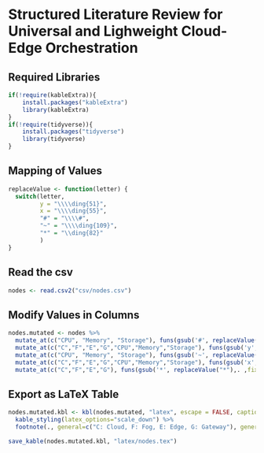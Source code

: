 # Structured Literature Review for Universal and Lighweight Cloud-Edge Orchestration 

## Required Libraries

```r
if(!require(kableExtra)){
    install.packages("kableExtra")
    library(kableExtra)
}
if(!require(tidyverse)){
    install.packages("tidyverse")
    library(tidyverse)
}
```

## Mapping of Values

```r
replaceValue <- function(letter) {
  switch(letter,
         y = "\\\\ding{51}",
         x = "\\\\ding{55}",
         "#" = "\\\\#",
         "~" = "\\\\ding{109}",
         "*" = "\\ding{82}"
         )
}
```

## Read the csv

```r
nodes <- read.csv2("csv/nodes.csv")
```

## Modify Values in Columns

```r
nodes.mutated <- nodes %>% 
  mutate_at(c("CPU", "Memory", "Storage"), funs(gsub('#', replaceValue("#"),. , fixed = FALSE))) %>% 
  mutate_at(c("C","F","E","G","CPU","Memory","Storage"), funs(gsub('y', replaceValue("y"),. ,fixed=FALSE))) %>% 
  mutate_at(c("CPU", "Memory", "Storage"), funs(gsub('~', replaceValue("~"),. , fixed = FALSE))) %>% 
  mutate_at(c("C","F","E","G","CPU","Memory","Storage"), funs(gsub('x', replaceValue("x"),. ,fixed=FALSE))) %>% 
  mutate_at(c("C","F","E","G"), funs(gsub('*', replaceValue("*"),. ,fixed=TRUE)))
```

## Export as LaTeX Table

```r
nodes.mutated.kbl <- kbl(nodes.mutated, "latex", escape = FALSE, caption="Test", booktabs = TRUE) %>% 
  kable_styling(latex_options="scale_down") %>%
  footnote(., general=c("C: Cloud, F: Fog, E: Edge, G: Gateway"), general_title = "")

save_kable(nodes.mutated.kbl, "latex/nodes.tex")
```
